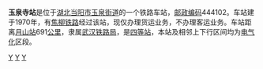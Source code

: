 {{Unreferenced|time=2020-04-12T00:24:25+00:00}}
{{noteTA
|1=zh-cn:始发车次; zh-hk:列車班次;
|2=zh-cn:车次; zh-hk:班次;
}}
{{Infobox China railway station 
|车站名称 = 玉泉寺站
|车站名称拼音 = 
|address =  [[湖北|湖北]][[当阳市|当阳市]][[玉泉街道|玉泉街道]]
|operator = [[武汉铁路局|武汉铁路局]]
|车站等级 = [[四等站_(中铁)|四等站]]
|线路 = [[焦柳铁路|焦柳铁路]]
}}
'''玉泉寺站'''是位于[[湖北|湖北]][[当阳市|当阳市]][[玉泉街道|玉泉街道]]的一个铁路车站，[[邮政编码|邮政编码]]444102。车站建于1970年，有[[焦柳铁路|焦柳铁路]]经过该站，现仅办理货运业务，不办理客运业务。车站距离[[月山站|月山站]]691[[公里|公里]]，隶属[[武汉铁路局|武汉铁路局]]，是[[四等站_(中铁)|四等站]]，本站及相邻上下行区间均为[[电气化|电气化]]区段。

{{start rail box}}
{{s-inop|[[岩屋庙站|岩屋庙站]]}}
{{s-line|[[焦柳铁路|焦柳铁路]]}}
{{s-inop|[[鸦雀岭站|鸦雀岭站]]}}
{{end box}}
{{焦柳铁路}}

[[Category:焦柳铁路车站|Y]]
[[Category:1970年启用的铁路车站|Y]]
[[Category:宜昌市铁路车站|Y]]
{{中国铁路小作品}}
{{铁路车站小作品}}